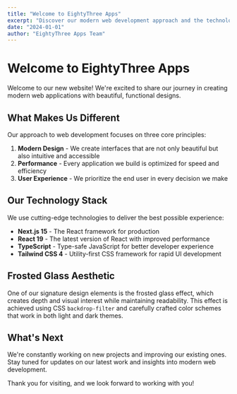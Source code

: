 ```yaml
---
title: "Welcome to EightyThree Apps"
excerpt: "Discover our modern web development approach and the technologies we use to create exceptional user experiences."
date: "2024-01-01"
author: "EightyThree Apps Team"
---
```


# Welcome to EightyThree Apps

Welcome to our new website! We're excited to share our journey in creating modern web applications with beautiful, functional designs.

## What Makes Us Different

Our approach to web development focuses on three core principles:

1. **Modern Design** - We create interfaces that are not only beautiful but also intuitive and accessible
2. **Performance** - Every application we build is optimized for speed and efficiency
3. **User Experience** - We prioritize the end user in every decision we make

## Our Technology Stack

We use cutting-edge technologies to deliver the best possible experience:

- **Next.js 15** - The React framework for production
- **React 19** - The latest version of React with improved performance
- **TypeScript** - Type-safe JavaScript for better developer experience
- **Tailwind CSS 4** - Utility-first CSS framework for rapid UI development

## Frosted Glass Aesthetic

One of our signature design elements is the frosted glass effect, which creates depth and visual interest while maintaining readability. This effect is achieved using CSS `backdrop-filter` and carefully crafted color schemes that work in both light and dark themes.

## What's Next

We're constantly working on new projects and improving our existing ones. Stay tuned for updates on our latest work and insights into modern web development.

Thank you for visiting, and we look forward to working with you!
